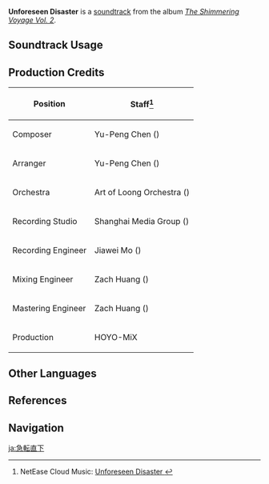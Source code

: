 {{Soundtrack Infobox
|image          = The Shimmering Voyage Vol 2.png
|album          = The Shimmering Voyage Vol. 2
|disc           = 1
|number         = 14
|featured       =
|featured2      =
|featured3      =
|featured_disc  =
|featured_disc2 =
|featured_disc3 =
|youtube_id     = lH4sJbG8nuo
|spotify_id     = 4szlr2aKqlLjvqQK7yoFMA
|previous       = Odyssey to the Uncharted
|next           = Fury Unleashed
}}
'''Unforeseen Disaster''' is a [[soundtrack]] from the album ''[[The Shimmering Voyage Vol. 2]]''.

==Soundtrack Usage==
{{Soundtrack Usage
|quest    = The Shadows Deepen//cutscene
|location = 
|domain   = 
}}

==Production Credits==
{| class="wikitable"
! Position
! Staff<ref>NetEase Cloud Music: [https://music.163.com/#/song?id=1973622673 Unforeseen Disaster {{zh|急转直下}}]</ref>
|-
! Composer
| Yu-Peng Chen ({{zh|陈致逸}})
|-
! Arranger
| Yu-Peng Chen ({{zh|陈致逸}})
|-
! Orchestra
| Art of Loong Orchestra ({{zh|龙之艺交响乐团}})
|-
! Recording Studio
| Shanghai Media Group ({{zh|上海广播大厦}})
|-
! Recording Engineer
| Jiawei Mo ({{zh|莫家伟}})
|-
! Mixing Engineer
| Zach Huang ({{zh|黄巍}})
|-
! Mastering Engineer
| Zach Huang ({{zh|黄巍}})
|-
! Production
| HOYO-MiX
|}
<!--
==Gallery==
<gallery>
</gallery>

==Trivia==
-->
==Other Languages==
{{Other Languages
|en      = Unforeseen Disaster
|zhs     = 急转直下
|zhs_rm  = Jízhuǎnzhíxià
|zht     = 急轉直下
|zht_rm  = Jízhuǎnzhíxià
|zh_tl   = Sudden Turn for the Worse
|ja      = 急転直下
|ja_rm   = Kyuuten-chokka
|ja_tl   = Sudden Turn for the Worse
}}

==References==
{{Reflist}}

==Navigation==
{{Soundtrack Navbox|The Shimmering Voyage|2}}

[[ja:急転直下]]